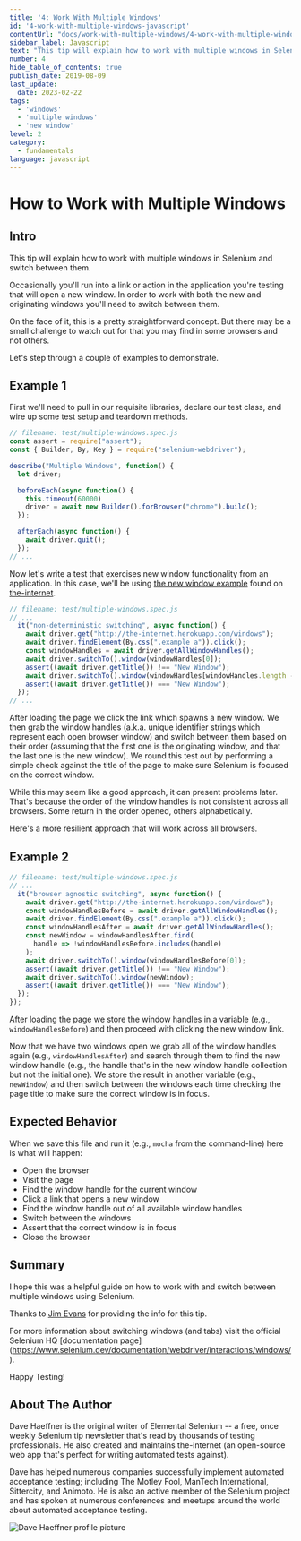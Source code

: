 ```yaml
---
title: '4: Work With Multiple Windows'
id: '4-work-with-multiple-windows-javascript'
contentUrl: "docs/work-with-multiple-windows/4-work-with-multiple-windows-javascript"
sidebar_label: Javascript
text: "This tip will explain how to work with multiple windows in Selenium and switch between them. Occasionally you'll run into a link or action in the application you're testing that will open a new window."
number: 4
hide_table_of_contents: true
publish_date: 2019-08-09
last_update:
  date: 2023-02-22
tags:
  - 'windows'
  - 'multiple windows'
  - 'new window'
level: 2
category:
  - fundamentals
language: javascript
---
```


# How to Work with Multiple Windows

## Intro

This tip will explain how to work with multiple windows in Selenium and switch between them.

Occasionally you'll run into a link or action in the application you're testing that will open a new window. In order to work with both the new and originating windows you'll need to switch between them.

On the face of it, this is a pretty straightforward concept. But there may be a small challenge to watch out for that you may find in some browsers and not others.

Let's step through a couple of examples to demonstrate.

## Example 1

First we'll need to pull in our requisite libraries, declare our test class, and wire up some test setup and teardown methods.

```javascript
// filename: test/multiple-windows.spec.js
const assert = require("assert");
const { Builder, By, Key } = require("selenium-webdriver");

describe("Multiple Windows", function() {
  let driver;

  beforeEach(async function() {
    this.timeout(60000)
    driver = await new Builder().forBrowser("chrome").build();
  });

  afterEach(async function() {
    await driver.quit();
  });
// ...
```

Now let's write a test that exercises new window functionality from an application. In this case, we'll be using [the new window example](http://the-internet.herokuapp.com/windows) found on [the-internet](https://github.com/tourdedave/the-internet).

```javascript
// filename: test/multiple-windows.spec.js
// ...
  it("non-deterministic switching", async function() {
    await driver.get("http://the-internet.herokuapp.com/windows");
    await driver.findElement(By.css(".example a")).click();
    const windowHandles = await driver.getAllWindowHandles();
    await driver.switchTo().window(windowHandles[0]);
    assert((await driver.getTitle()) !== "New Window");
    await driver.switchTo().window(windowHandles[windowHandles.length - 1]);
    assert((await driver.getTitle()) === "New Window");
  });
// ...
```

After loading the page we click the link which spawns a new window. We then grab the window handles (a.k.a. unique identifier strings which represent each open browser window) and switch between them based on their order (assuming that the first one is the originating window, and that the last one is the new window). We round this test out by performing a simple check against the title of the page to make sure Selenium is focused on the correct window.

While this may seem like a good approach, it can present problems later. That's because the order of the window handles is not consistent across all browsers. Some return in the order opened, others alphabetically.

Here's a more resilient approach that will work across all browsers.

## Example 2

```javascript
// filename: test/multiple-windows.spec.js
// ...
  it("browser agnostic switching", async function() {
    await driver.get("http://the-internet.herokuapp.com/windows");
    const windowHandlesBefore = await driver.getAllWindowHandles();
    await driver.findElement(By.css(".example a")).click();
    const windowHandlesAfter = await driver.getAllWindowHandles();
    const newWindow = windowHandlesAfter.find(
      handle => !windowHandlesBefore.includes(handle)
    );
    await driver.switchTo().window(windowHandlesBefore[0]);
    assert((await driver.getTitle()) !== "New Window");
    await driver.switchTo().window(newWindow);
    assert((await driver.getTitle()) === "New Window");
  });
});
```

After loading the page we store the window handles in a variable (e.g., `windowHandlesBefore`) and then proceed with clicking the new window link.

Now that we have two windows open we grab all of the window handles again (e.g., `windowHandlesAfter`) and search through them to find the new window handle (e.g., the handle that's in the new window handle collection but not the initial one). We store the result in another variable (e.g., `newWindow`) and then switch between the windows each time checking the page title to make sure the correct window is in focus.

## Expected Behavior

When we save this file and run it (e.g., `mocha` from the command-line) here is what will happen:

+ Open the browser
+ Visit the page
+ Find the window handle for the current window
+ Click a link that opens a new window
+ Find the window handle out of all available window handles
+ Switch between the windows
+ Assert that the correct window is in focus
+ Close the browser

## Summary

I hope this was a helpful guide on how to work with and switch between multiple windows using Selenium.

Thanks to [Jim Evans](https://twitter.com/jimevansmusic) for providing the info for this tip.

For more information about switching windows (and tabs) visit the official Selenium HQ [documentation page] (https://www.selenium.dev/documentation/webdriver/interactions/windows/).

Happy Testing!

## About The Author

Dave Haeffner is the original writer of Elemental Selenium -- a free, once weekly Selenium tip newsletter that's read by thousands of testing professionals. He also created and maintains the-internet (an open-source web app that's perfect for writing automated tests against).

Dave has helped numerous companies successfully implement automated acceptance testing; including The Motley Fool, ManTech International, Sittercity, and Animoto. He is also an active member of the Selenium project and has spoken at numerous conferences and meetups around the world about automated acceptance testing.

![Dave Haeffner profile picture](/img/authors/dave-haeffner.jpeg#author-img 'a title')
